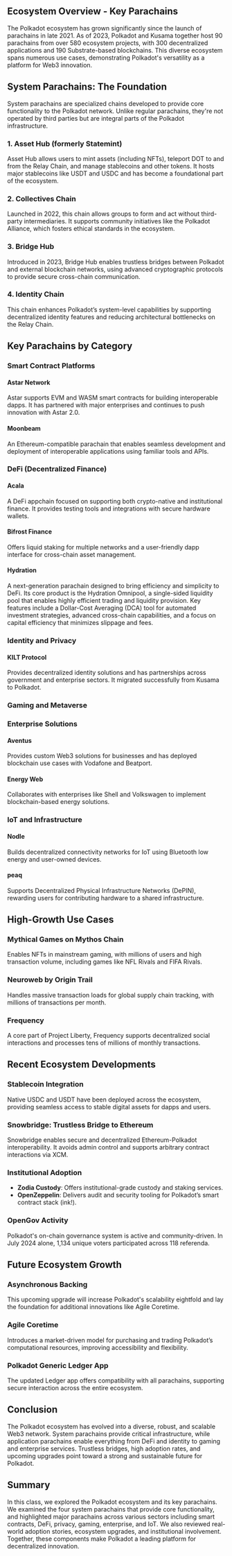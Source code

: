 ## Ecosystem Overview - Key Parachains

<ResponsiveIframe
  src="https://drive.google.com/file/d/1CWDO-gHlQZVNfJqygiDNUfzKOmZ6Z8gm/preview"
  title="Ecosystem Overview: Key Parachains"
/>

The Polkadot ecosystem has grown significantly since the launch of parachains in late 2021. As of 2023, Polkadot and Kusama together host 90 parachains from over 580 ecosystem projects, with 300 decentralized applications and 190 Substrate-based blockchains. This diverse ecosystem spans numerous use cases, demonstrating Polkadot's versatility as a platform for Web3 innovation.

## System Parachains: The Foundation

System parachains are specialized chains developed to provide core functionality to the Polkadot network. Unlike regular parachains, they're not operated by third parties but are integral parts of the Polkadot infrastructure.

### 1. Asset Hub (formerly Statemint)

Asset Hub allows users to mint assets (including NFTs), teleport DOT to and from the Relay Chain, and manage stablecoins and other tokens. It hosts major stablecoins like USDT and USDC and has become a foundational part of the ecosystem.

### 2. Collectives Chain

Launched in 2022, this chain allows groups to form and act without third-party intermediaries. It supports community initiatives like the Polkadot Alliance, which fosters ethical standards in the ecosystem.

### 3. Bridge Hub

Introduced in 2023, Bridge Hub enables trustless bridges between Polkadot and external blockchain networks, using advanced cryptographic protocols to provide secure cross-chain communication.

### 4. Identity Chain

This chain enhances Polkadot’s system-level capabilities by supporting decentralized identity features and reducing architectural bottlenecks on the Relay Chain.

## Key Parachains by Category

### Smart Contract Platforms

#### Astar Network

Astar supports EVM and WASM smart contracts for building interoperable dapps. It has partnered with major enterprises and continues to push innovation with Astar 2.0.

#### Moonbeam

An Ethereum-compatible parachain that enables seamless development and deployment of interoperable applications using familiar tools and APIs.

### DeFi (Decentralized Finance)

#### Acala

A DeFi appchain focused on supporting both crypto-native and institutional finance. It provides testing tools and integrations with secure hardware wallets.

#### Bifrost Finance

Offers liquid staking for multiple networks and a user-friendly dapp interface for cross-chain asset management.

#### Hydration

A next-generation parachain designed to bring efficiency and simplicity to DeFi. Its core product is the Hydration Omnipool, a single-sided liquidity pool that enables highly efficient trading and liquidity provision. Key features include a Dollar-Cost Averaging (DCA) tool for automated investment strategies, advanced cross-chain capabilities, and a focus on capital efficiency that minimizes slippage and fees.

### Identity and Privacy

#### KILT Protocol

Provides decentralized identity solutions and has partnerships across government and enterprise sectors. It migrated successfully from Kusama to Polkadot.

### Gaming and Metaverse

### Enterprise Solutions

#### Aventus

Provides custom Web3 solutions for businesses and has deployed blockchain use cases with Vodafone and Beatport.

#### Energy Web

Collaborates with enterprises like Shell and Volkswagen to implement blockchain-based energy solutions.

### IoT and Infrastructure

#### Nodle

Builds decentralized connectivity networks for IoT using Bluetooth low energy and user-owned devices.

#### peaq

Supports Decentralized Physical Infrastructure Networks (DePIN), rewarding users for contributing hardware to a shared infrastructure.

## High-Growth Use Cases

### Mythical Games on Mythos Chain

Enables NFTs in mainstream gaming, with millions of users and high transaction volume, including games like NFL Rivals and FIFA Rivals.

### Neuroweb by Origin Trail

Handles massive transaction loads for global supply chain tracking, with millions of transactions per month.

### Frequency

A core part of Project Liberty, Frequency supports decentralized social interactions and processes tens of millions of monthly transactions.

## Recent Ecosystem Developments

### Stablecoin Integration

Native USDC and USDT have been deployed across the ecosystem, providing seamless access to stable digital assets for dapps and users.

### Snowbridge: Trustless Bridge to Ethereum

Snowbridge enables secure and decentralized Ethereum-Polkadot interoperability. It avoids admin control and supports arbitrary contract interactions via XCM.

### Institutional Adoption

- **Zodia Custody**: Offers institutional-grade custody and staking services.
- **OpenZeppelin**: Delivers audit and security tooling for Polkadot’s smart contract stack (ink!).

### OpenGov Activity

Polkadot's on-chain governance system is active and community-driven. In July 2024 alone, 1,134 unique voters participated across 118 referenda.

## Future Ecosystem Growth

### Asynchronous Backing

This upcoming upgrade will increase Polkadot's scalability eightfold and lay the foundation for additional innovations like Agile Coretime.

### Agile Coretime

Introduces a market-driven model for purchasing and trading Polkadot’s computational resources, improving accessibility and flexibility.

### Polkadot Generic Ledger App

The updated Ledger app offers compatibility with all parachains, supporting secure interaction across the entire ecosystem.

## Conclusion

The Polkadot ecosystem has evolved into a diverse, robust, and scalable Web3 network. System parachains provide critical infrastructure, while application parachains enable everything from DeFi and identity to gaming and enterprise services. Trustless bridges, high adoption rates, and upcoming upgrades point toward a strong and sustainable future for Polkadot.

## Summary

In this class, we explored the Polkadot ecosystem and its key parachains. We examined the four system parachains that provide core functionality, and highlighted major parachains across various sectors including smart contracts, DeFi, privacy, gaming, enterprise, and IoT. We also reviewed real-world adoption stories, ecosystem upgrades, and institutional involvement. Together, these components make Polkadot a leading platform for decentralized innovation.

